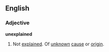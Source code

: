 ==English==

===Adjective===
'''unexplained'''
# Not [[explained]]. Of [[unknown]] [[cause]] or [[origin]].